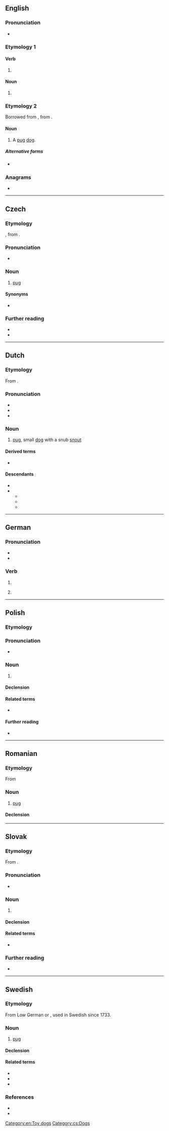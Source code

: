 {{also|Mops|MOPS}}
==English==

===Pronunciation===
* {{rhymes|en|ɒps}}

===Etymology 1===

====Verb====
{{head|en|verb form}}

# {{en-third-person singular of|mop}}

====Noun====
{{head|en|noun form}}

# {{plural of|en|mop}}

===Etymology 2===
Borrowed from {{bor|en|de|Mops||pug}}, from {{der|en|nl|mops}}.

====Noun====
{{en-noun}}

# A [[pug]] [[dog]].

=====Alternative forms=====
* {{l|en|mopse}} {{q|archaic}}

===Anagrams===
* {{anagrams|en|a=mops|MSPO|PMOs|POMs|Poms|SMOP|pMOS|poms}}

[[Category:en:Toy dogs]]

----

==Czech==

===Etymology===
{{der|cs|de|Mops}}, from {{der|cs|nl|mops}}.

===Pronunciation===
* {{cs-IPA}}

===Noun===
{{cs-noun|g=m}}

# [[pug]] {{gloss|dog}}

====Synonyms====
* {{l|cs|mopsl}}

===Further reading===
* {{R:PSJC}}
* {{R:SSJC}}

[[Category:cs:Dogs]]

----

==Dutch==

===Etymology===
From {{suf|nl|mop|s}}.

===Pronunciation===
* {{IPA|nl|/mɔps/}}
* {{audio|nl|Nl-mops.ogg|Audio}}
* {{hyphenation|nl|mops}}

===Noun===
{{nl-noun|m|-en|mopsje}}

# [[pug]], small [[dog]] with a snub [[snout]]

====Derived terms====
* {{l|nl|mopshond}}

====Descendants====
* {{desc|af|mops}}
* {{desc|de|Mops|bor=1}}
** {{desc|cs|mops|bor=1}}
** {{desc|en|mops|bor=1}}
** {{desc|pl|mops|bor=1}}

----

==German==

===Pronunciation===
* {{IPA|de|/mɔps/}}
* {{audio|de|De-mops.ogg|Audio}}

===Verb===
{{head|de|verb form}}

# {{verb form of|de|mopsen||s|imp}}
# {{lb|de|colloquial}} {{verb form of|de|mopsen||1|s|pres}}

----

==Polish==
{{wikipedia|lang=pl}}

===Etymology===
{{rfe|pl}}

===Pronunciation===
* {{pl-IPA-auto}}

===Noun===
{{pl-noun|m-an|dim=mopsik}}

# {{l|en|pug}} {{gloss|a dog breed}}

====Declension====
{{pl-decl-noun|mops|mopsy
|mopsa|mopsów
|mopsowi|mopsom
|mopsa|mopsy
|mopsem|mopsami
|mopsie|mopsach
|mopsie|mopsy
}}

====Related terms====
* {{l|pl|mopsi}}

====Further reading====
* {{R:PWN}}

----

==Romanian==

===Etymology===
From {{bor|ro|de|Mops}}

===Noun===
{{ro-noun|n|mopși}}

# [[pug]] {{gl|dog}}

====Declension====
{{ro-noun-n|pl=mopși}}

----

==Slovak==

===Etymology===
From {{der|sk|nl|mops}}.

===Pronunciation===
* {{IPA|sk|/ˈmɔps/}}

===Noun===
{{sk-noun|g=m|gen=mopsa|pl=mopsy|genpl=mopsov|decl=dub}}

# {{l|en|pug}} {{gloss|a dog breed}}

====Declension====
{{sk-decl-noun|mops|mopsa|mopsu|mops|mopse|mopsom|mopsy|mopsov|mopsom|mopsy|mopsoch|mopsami}}

====Related terms====
* {{l|sk|mopslík}}

===Further reading===
* {{R:SDK}}

----

==Swedish==

===Etymology===
From Low German or {{der|sv|nl|mops}}, used in Swedish since 1733.

===Noun===
{{sv-noun|c}}

# [[pug]]

====Declension====
{{sv-infl-noun-c-ar|genitive=}}

====Related terms====
* {{l|sv|mopsa}}
* {{l|sv|mopsig}}
* {{l|sv|mopsighet}}

===References===
* {{R:svenska.se|saol}}
* {{R:svenska.se|saob|mops}}